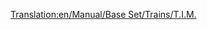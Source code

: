[[Translation:en/Manual/Base Set/Trains/T.I.M.]]
{{it/Manuale/Set base/Treni/StatLocomotive|Image=[[File:en/Manual/Base Set/Trains/Tim.png]]
|Name="T.I.M."
|Cost=€ 93.750
|Speed=241 km/h (150 mph)
|Weight=180 t
|Power=7.097 hp (5.220 kW)
|Annual=€ 6.750
|Designed=1984
|Lifespan=25
|Capacity=N/A
|Description=Questa è una locomotiva a doppia testa, capace di raggiungere ben 64 km orari in più della  seconda migliore opzione, la [[it/Manuale/Set base/Treni/SH '40']]. C'è una sola locomotiva elettrica più veloce: la [[it/Manuale/Set base/Treni/AsiaStar]].
|Real-life=questa è la Transport Tycoon equivalente del primo modello francese di [http://en.wikipedia.org/wiki/TGV TGV] (Train à Grande Vitesse).
}}